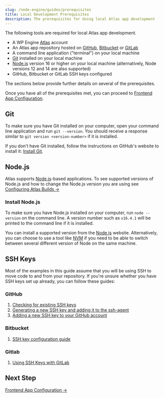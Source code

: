 ```yaml
---
slug: /node-engine/guides/prerequisites
title: Local Development Prerequisites
description: The prerequisites for doing local Atlas app development
---
```


The following tools are required for local Atlas app development.

- A WP Engine [Atlas](https://wpengine.com/atlas) account
- An Atlas app repository hosted on [GitHub](https://github.com/), [Bitbucket](https://bitbucket.com/) or [GitLab](https://about.gitlab.com/)
- A command line application ("terminal") on your local machine
- [Git](https://github.com/git-guides/install-git) installed on your local machine
- [Node.js](https://nodejs.org/en/download/) version 16 or higher on your local machine (alternatively, Node versions 12 and 14 are also supported)
- GitHub, Bitbucket or GitLab SSH keys configured

The sections below provide further details on several of the prerequisites.

Once you have all of the prerequisites met, you can proceed to [Frontend App Configuration](./frontend-app-config).

## Git

To make sure you have Git installed on your computer, open your command line application and run `git --version`. You should receive a response similar to `git version <version-number>` if it is installed.

If you don't have Git installed, follow the instructions on GitHub's website to install it: [Install Git](https://github.com/git-guides/install-git).

## Node.js

Atlas supports [Node.js](https://nodejs.org/)-based applications. To see supported versions of Node.js and how to change the Node.js version you are using see [Configuring Atlas Builds &#8594;](../customization/builds)

### Install Node.js

To make sure you have Node.js installed on your computer, run `node --version` on the command line. A version number such as `v16.4.1` will be printed to the command line if it is installed.

You can install a supported version from the [Node.js](https://nodejs.org/en/) website. Alternatively, you can choose to use a tool like [NVM](https://github.com/nvm-sh/nvm) if you need to be able to switch between several different version of Node on the same machine.

## SSH Keys

Most of the examples in this guide assume that you will be using SSH to move code to and from your repository. If you're unsure whether you have SSH keys set up already, you can follow these guides:

### GitHub
1. [Checking for existing SSH keys](https://docs.github.com/en/authentication/connecting-to-github-with-ssh/checking-for-existing-ssh-keys)
2. [Generating a new SSH key and adding it to the ssh-agent](https://docs.github.com/en/authentication/connecting-to-github-with-ssh/generating-a-new-ssh-key-and-adding-it-to-the-ssh-agent)
3. [Adding a new SSH key to your GitHub account](https://docs.github.com/en/authentication/connecting-to-github-with-ssh/adding-a-new-ssh-key-to-your-github-account)

### Bitbucket
1. [SSH key configuration guide](https://support.atlassian.com/bitbucket-cloud/docs/configure-ssh-and-two-step-verification/)

### Gitlab
1. [Using SSH Keys with GitLab](https://docs.gitlab.com/ee/user/ssh.html)

## Next Step

[Frontend App Configuration &#8594;](./frontend-app-config)
